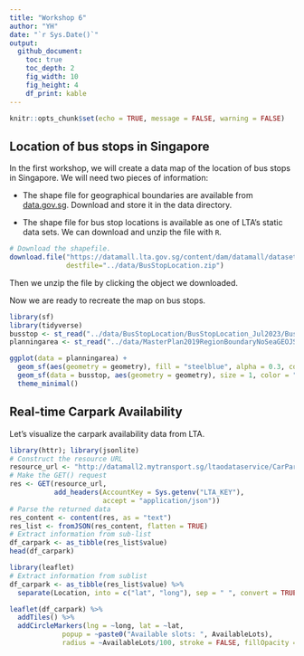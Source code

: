 ```yaml
---
title: "Workshop 6"
author: "YH"
date: "`r Sys.Date()`"
output: 
  github_document:
    toc: true
    toc_depth: 2
    fig_width: 10
    fig_height: 4
    df_print: kable
---
```


```r
knitr::opts_chunk$set(echo = TRUE, message = FALSE, warning = FALSE)
```

## Location of bus stops in Singapore

In the first workshop, we will create a data map of the location of bus stops in Singapore. We will need two pieces of information:

+ The shape file for geographical boundaries are available from [data.gov.sg](../data/BusStopLocation.zip). Download and store it in the data directory.

+ The shape file for bus stop locations is available as one of LTA's static data sets. We can download and unzip the file with `R`.

```r
# Download the shapefile.
download.file("https://datamall.lta.gov.sg/content/dam/datamall/datasets/Geospatial/BusStopLocation.zip",
              destfile="../data/BusStopLocation.zip")
```

Then we unzip the file by clicking the object we downloaded.

Now we are ready to recreate the map on bus stops.

```r
library(sf)
library(tidyverse)
busstop <- st_read("../data/BusStopLocation/BusStopLocation_Jul2023/BusStop.shp")
planningarea <- st_read("../data/MasterPlan2019RegionBoundaryNoSeaGEOJSON.geojson")
```

```r
ggplot(data = planningarea) +
  geom_sf(aes(geometry = geometry), fill = "steelblue", alpha = 0.3, color = "white") +
  geom_sf(data = busstop, aes(geometry = geometry), size = 1, color = "steelblue") +
  theme_minimal()
```

## Real-time Carpark Availability

Let's visualize the carpark availability data from LTA. 

```r
library(httr); library(jsonlite)
# Construct the resource URL
resource_url <- "http://datamall2.mytransport.sg/ltaodataservice/CarParkAvailabilityv2"
# Make the GET() request
res <- GET(resource_url, 
           add_headers(AccountKey = Sys.getenv("LTA_KEY"),
                       accept = "application/json"))
# Parse the returned data
res_content <- content(res, as = "text")
res_list <- fromJSON(res_content, flatten = TRUE)
# Extract information from sub-list
df_carpark <- as_tibble(res_list$value)
head(df_carpark)
```

```r
library(leaflet)
# Extract information from sublist
df_carpark <- as_tibble(res_list$value) %>%
  separate(Location, into = c("lat", "long"), sep = " ", convert = TRUE)

leaflet(df_carpark) %>%
  addTiles() %>%
  addCircleMarkers(lng = ~long, lat = ~lat,
             popup = ~paste0("Available slots: ", AvailableLots),
             radius = ~AvailableLots/100, stroke = FALSE, fillOpacity = 0.5)
```







